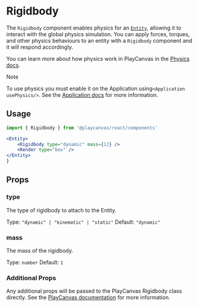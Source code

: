 # Rigidbody

The `Rigidbody` component enables physics for an [`Entity`](/api/entity), allowing it to interact with the global physics simulation. You can apply forces, torques, and other physics behaviours to an entity with a `Rigidbody` component and it will respond accordingly.

You can learn more about how physics work in PlayCanvas in the [Physics docs](https://developer.playcanvas.com/user-manual/physics/).

> [!NOTE]
>
> To use physics you must enable it on the Application using`<Application usePhysics/>`. See the [Application docs](/api/application) for more information.

## Usage

```jsx
import { Rigidbody } from '@playcanvas/react/components'

<Entity>
    <Rigidbody type="dynamic" mass={12} />
    <Render type="box" />
</Entity>
}
```

## Props

### type
The type of rigidbody to attach to the Entity.

Type: `"dynamic" | "kinematic" | "static"`
Default: `"dynamic"`

### mass
The mass of the rigidbody.

Type: `number`
Default: `1`

### Additional Props

Any additional props will be passed to the PlayCanvas Rigidbody class directly. See the [PlayCanvas documentation](https://api.playcanvas.com/classes/Engine.RigidBodyComponent.html) for more information.

